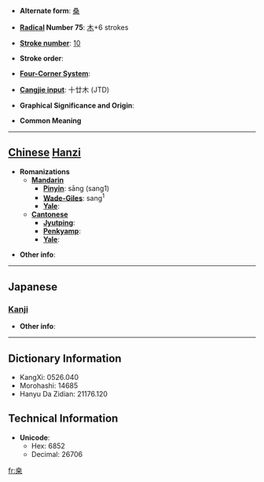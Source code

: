 * '''Alternate form''': [[桑]]

* '''[[Wiktionary:Chinese radical index| Radical]] Number 75''': [[Wiktionary:Chinese radical index 木|木]]+6 strokes

* '''[[Wiktionary:Chinese total strokes index|Stroke number]]''': [[Wiktionary:Chinese total strokes index 10|10]]

* '''Stroke order''': 

* '''[[Wiktionary:Chinese four corner index|Four-Corner System]]''': 

* '''[[Wiktionary:Chinese Cangjie index|Cangjie input]]''': 十廿木 (JTD)

* '''Graphical Significance and Origin''': 

* '''Common Meaning'''

----

== [[Chinese]] [[Hanzi]] ==

* '''Romanizations'''
** '''[[Mandarin]]'''
*** '''[[Pinyin]]''': sāng (sang1)
*** '''[[Wade-Giles]]''': sang<sup>1</sup>
*** '''[[Yale]]''': 
** '''[[Cantonese]]'''
*** '''[[Jyutping]]''':
*** '''[[Penkyamp]]''': 
*** '''[[Yale]]''': 

* '''Other info''': 

----

==Japanese==
===[[Kanji]]===
{{kanji|on readings=[[そう]] (sō)
|kun readings=[[くわ]] (kuwa)
}}

* '''Other info''':  

----

== Dictionary Information ==

* KangXi: 0526.040
* Morohashi: 14685
* Hanyu Da Zidian: 21176.120

== Technical Information ==

* '''Unicode''':
** Hex: 6852
** Decimal: 26706

[[fr:桒]]